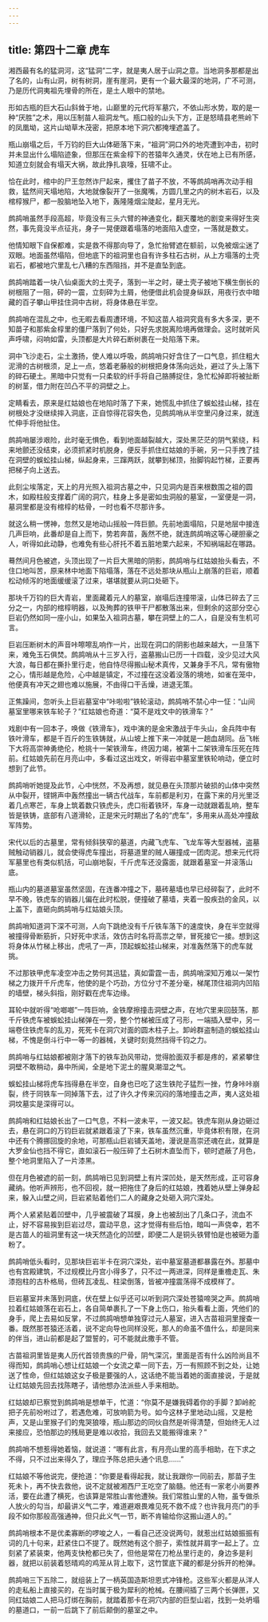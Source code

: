 ```yaml
---
---
---
```

title: 第四十二章 虎车
---




湘西最有名的猛洞河，这“猛洞”二字，就是夷人居于山洞之意。当地洞多那都是出了名的，山有山洞，树有树洞，崖有崖洞，更有一个最大最深的地洞，广不可测，乃是历代洞夷祖先埋骨的所在，是土人眼中的禁地。

形如古瓶的巨大石山斜耸于地，山巅里的元代将军墓穴，不依山形水势，取的是一种“厌胜”之术，用以压制苗人祖洞龙气。瓶口般的山头下方，正是怒晴县老熊岭下的凤凰坳，这片山坳草木茂密，把原本地下洞穴都掩埋遮盖了。

瓶山崩塌之后，千万钧的巨大山体砸落下来，“祖洞”洞口外的地壳遭到冲击，初时并未显出什么塌陷迹象，但那压在紫金椁下的苍猿年久通灵，伏在地上已有所感，知道立刻就会有塌天大祸，故此挣扎哀嚎，狂啸不止。

恰在此时，棺中的尸王忽然诈尸起来，攫住了苗子不放，不等鹧鸪哨再次动手相救，猛然间天塌地陷，大地就像裂开了一张魔嘴，方圆几里之内的树木岩石，以及棺椁猴尸，都一股脑地坠入地下，轰隆隆烟尘陡起，星月无光。

鹧鸪哨虽然手段高超，毕竟没有三头六臂的神通变化，翻天覆地的剧变来得好生突然，事先竟没半点征兆，身子一晃便跟着塌落的地面陷入虚空，一落就是数丈。

他情知眼下自保都难，实是救不得那向导了，急忙抬臂遮在额前，以免被烟尘迷了双眼。地面虽然塌陷，但地底下的祖洞里也自有许多柱石古树，从上方塌落的土壳岩石，都被地穴里乱七八糟的东西阻挡，并不是直坠到底。

鹧鸪哨踏着一块八仙桌面大的土壳子，落到一半之时，硬土壳子被地下横生倒长的树根阻了一阻，砰的一震，立刻碎为土屑，他便借此机会提身纵跃，用夜行衣中暗藏的百子攀山甲挂住洞中古树，将身体悬在半空。

鹧鸪哨在混乱之中，也无暇去看周遭环境，不知这苗人祖洞究竟有多大多深，更不知苗子和那紫金椁里的僵尸落到了何处，只好先求脱离险境再做理会。这时就听风声呼啸，闷响如雷，头顶都是大片碎石断树裹在一处陷落下来。

洞中飞沙走石，尘土激扬，使人难以呼吸，鹧鸪哨只好含住了一口气息，抓住粗大泥滑的古树根须，足上一点，悠着老藤般的树根把身体荡向远处，避过了头上落下的碎石硬土。黑暗中只觉有一只柔软的纤手将自己胳膊捉住，急忙松掉即将被扯断的树茎，借力附在凹凸不平的洞壁之上。

定睛看去，原来是红姑娘也在地陷时落了下来，她慌乱中抓住了蜈蚣挂山梯，挂在树根处才没继续摔入洞底，正自惊得花容失色，见鹧鸪哨从半空里闪身过来，就连忙伸手将他扯住。

鹧鸪哨屡涉艰险，此时毫无惧色，看到地面越裂越大，深处黑茫茫的阴气萦绕，料来地颤还没结束，必须抓紧时机脱身，便反手抓住红姑娘的手碗，另一只手拽了挂在洞壁的蜈蚣挂山梯，纵起身来，三蹿两跃，就攀到梯顶，抬脚钩起竹梯，正要再把梯子向上送去。

此刻尘埃落定，天上的月光照入祖洞古墓之中，只见洞内是百来根数围之祖的圆木，如殿柱般支撑着广阔的洞穴，柱身上多是密如虫洞般的墓室，一室便是一洞，墓洞里都是没有棺椁的枯骨，一时也看不尽那许多。

就这么稍一愣神，忽然又是地动山摇般一阵巨颤。先前地面塌陷，只是地层中接连几声巨响，此番却是自上而下，势若奔苗，轰然不绝，就连鹧鸪哨这等心硬胆豪之人，听得如此动静，也难免有些心肝托不着五脏地栗六起来，不知祸端起在哪路。

蓦然间月色被遮，头顶出现了一片巨大黑暗的阴影，鹧鸪哨与红姑娘抬头看去，不住口地叫苦，原来林中地面下陷塌落，落在不远处那块从瓶山上崩落的巨岩，顺着松动倾泻的地面缓缓滚了过来，堪堪就要从洞口处砸下。

那块千万钧的巨大青岩，里面藏着元人的墓室，崩塌后连撞带滚，山体已碎去了三分之一，内部的棺椁明器，以及殉葬的铁甲干尸都散落出来，但剩余的这部分空心巨岩仍然如同一座小山，如果坠入祖洞古墓，攀在洞壁上的二人，自是没有生机可言。

巨岩压断树木的声音咔嚓嚓乱响作一片，出现在洞口的阴影也越来越大，一旦落下来，难免玉石俱焚。鹧鸪哨从十三岁入行，盗墓搬山已历一十四载，没少见过大风大浪，每日都在撕扑里行走，他自恃尽得搬山秘术真传，又兼身手不凡，常有傲物之心，情形越是危险，心中越是镇定，不过撞在这没着没落的境地，如雀在笼中，他便真有冲天之翅也难以施展，不由得口干舌燥，进退无策。

正焦躁间，忽听头上巨岩墓室中“咔啦啦”铁轮滚动，鹧鸪哨不禁心中一怔：“山间墓室里哪来铁车轮子？”红姑娘也奇道：“莫不是戏文中的铁滑车？”

戏剧中有一回本子，唤做《铁滑车》，戏中演的是金宋激战于牛头山，金兵阵中有铁叶滑车，都是千百斤的生铁铸就，从山坡上推下来一冲就是一趟血胡同。岳飞帐下大将高崇神勇绝伦，枪挑十一架铁滑车，终因力竭，被第十二架铁滑车压死在阵前。红姑娘先前在月亮山中，多看过这出戏文，听得岩中墓室里铁轮响动，便立时想到了此节。

鹧鸪哨听她提及此节，心中恍然，不及再想，就见悬在头顶那片破损的山体中突然从中裂开，铿锵声中轰然撞出一辆古代战车，车前都是利刃，在露下来的月光里泛着几点寒芒，车身上筑着数只铁虎头，虎口衔着铁环，车身一动就跟着乱响，整车皆是铁铸，底部有八道滑轮，正是宋元时期出了名的“虎车”，多用来从高处冲撞敌军阵势。

宋代以后的古墓里，常有倾斜狭窄的墓道，内藏飞虎车、飞龙车等大型器械，盗墓贼触动销器儿，就会使得虎车撞出，将墓道里的贼人碾撞成一团肉泥。想来元代将军墓里也有类似机括，可山崩地裂，千斤虎车还没露面，就跟着墓室一并滚落山底。

瓶山内的墓道墓室虽然坚固，在连番冲撞之下，墓砖墓墙也早已经碎裂了，此时不早不晚，铁虎车的销器儿偏在此时松脱，便撞破了墓墙，夹着一股疾劲的金风，以上盖下，直砸向鹧鸪哨与红姑娘头顶。

鹧鸪哨知道洞下深不可测，人向下跳绝没有千斤铁车落下的速度快，身在半空就得被撞得骨断筋折，只好死中求活，效仿古时名将高祟之举，冒死接它一接。想到这将身体从竹梯上移出，虎吼了一声，顶起蜈蚣挂山梯来，对准轰然落下的虎车就挑。

不过那铁甲虎车凌空冲击之势何其迅猛，真如雷霆一击，鹧鸪哨深知万难以一架竹梯之力拨开千斤虎车，他使的是个巧劲，方位分寸不差分毫，梯尾顶住祖洞内凹陷的墙壁，梯头斜指，刚好戳在虎车边缘。

耳轮中就听得“呛啷啷”一阵巨响，金铁摩擦撞击洞壁之声，在地穴里来回鼓荡，那千斤铁虎车被蜈蚣挂山梯弹在一旁，整个竹梯被压成了弓形，一端插入壁中，另一端卷住铁虎车的乱刃，死死卡在洞穴对面的圆木柱子上。卸岭群盗制造的蜈蚣挂山梯，不愧是倒斗行中一等一的器械，关键时刻竟然挡得千钧之力。

鹧鸪哨与红姑娘都被刚才落下的铁车劲风带动，觉得脸面双手都是疼的，紧紧攀住洞壁不敢稍动，鼻中所闻，全是地下泥土的腥臭潮湿之气。

蜈蚣挂山梯将虎车挡得悬在半空，自身也已吃了这生铁陀子猛烈一挫，竹身咔咔崩裂，终于同铁车一同掉落下去，过了许久才传来沉闷的落地撞击之声，夷人这处祖洞坟墓实是深得可以。

鹧鸪哨和红姑娘长出了一口气息，不料一波未平，一波又起。铁虎车刚从身边砸过去，悬在洞口的万钧巨岩就紧跟着滚了下来，铁车虽然沉重，毕竟体积有限，在洞中还有个腾挪回旋的余地，可那瓶山巨岩铺天盖地，漫说是高崇还魂在此，就算是大罗金仙也挡不得它，直如滚石一般压碎了土石树木直坠而下，顿时遮蔽了月色，整个地洞里陷入了一片漆黑。

但在月色被遮的前一刻，鹧鸪哨已见到洞壁上有片深凹处，是天然形成，正可容身藏纳。他听声辨形，也不回视，就一把拖住了身后的红姑娘，拽着她从壁上弹身起来，躲入山壁之间，巨岩紧贴着他们二人的藏身之处砸入洞穴深处。

两个人紧紧贴着凹壁中，几乎被震破了耳膜，身上也被刮出了几条口子，流血不止，好不容易挨到巨岩过尽，震动平息，这才觉得有些后怕，暗叫一声侥幸，若不是古苗人的祖洞里有这一块天然造化的凹壁，即便二人是铜头铁臂怕是也被砸为齑粉了。

鹧鸪哨低头看时，见那块巨岩半卡在洞穴深处，岩中墓室墓道都暴露在外。那墓中也有宫殿建筑，不过规模比丹宫小得多了，只不过一两进深，同样是重檐走瓦、朱漆抱柱的古朴格局，但砖瓦凌乱、柱梁倒落，皆被冲撞震荡得不成模样了。

巨岩墓室并未落到洞底，伏在壁上似乎还可以听到洞穴深处苍猿啼哭之声。鹧鸪哨拉着红姑娘落在岩石上，各自简单裹扎了一下身上伤口，抬头看看上面，凭他们的身手，爬上去易如反掌，不过鹧鸪哨想单独穿过元人墓室，进入古苗祖洞里搜查一番。既然那苍猿还活着，说不定向导也同样没死，那人的命虽不值什么，却是同来的伴当，进山前都是起了盟誓的，可不能就此撒手不管。

古苗祖洞里皆是夷人历代首领贵族的尸骨，阴气深沉，里面是否有什么凶险尚且不得而知，鹧鸪哨心想让红姑娘一个女流之辈一同下去，万一有照顾不到之处，让她送了性命，但红姑娘这女子极是要强的人，这话绝不能当着她的面直接说，于是就让红姑娘先回去找陈瞎子，请他想办法派些人手来相助。

红姑娘却已察觉到鹧鸪哨是想单干，忙道：“你莫不是嫌我碍着你的手脚？卸岭舵把子先前吩咐过了，若遇危难，可放响箭为号。如今这林子里地动山摇，又是枪声，又是山里猴子们的鬼哭狼嚎，瓶山那边的同伙自然是听得清楚，但始终无人过来接应，恐怕那边的残局更是难以收拾，我回去又能搬得谁来？”

鹧鸪哨不想惹得她着恼，就说道：“哪有此言，有月亮山里的高手相助，在下求之不得，只不过出来得久了，理应予陈总把头通个讯息……”

红姑娘不等他说完，便抢道：“你要是看得起我，就让我跟你一同前去，那苗子生死未卜，再不快去救他，说不定就被湘西尸王吃空了脑髓。他还有一家老小尚要养活，要在此遭了横死，也该算是常胜山害他遭殃。我们常胜山里的人物，虽专做杀人放火的勾当，却最讲义气二字，难道避艰畏难见死不救不成？也许我月亮门的手段不如你那般高强通神，但只此义气一节，断不肯输给你这搬山道人的。”

鹧鸪哨根本不是优柔寡断的啰唆之人，一看自己还没说两句，就惹出红姑娘振振有词的几十句来，赶紧住口不提了。既然她有这个胆子，索性就并肩字一起上了。立刻紧了紧装束，他两支快枪都已失了，但他是常在刀枪丛里行走的，身边多是利器，就把以前装着怒晴鸡的鸡笼从背上取下，这竹筐底下藏的都是分拆开的枪弹。

鹧鸪哨三下五除二，就组装上了一柄英国造斯坦恩式冲锋枪。这些军火都是从洋人的走私船上直接买的，在当时属于极为犀利的枪械。在腰间插了三两个长弹匣，又同红姑娘二人把马灯绑在胸前，就踏着那卡在洞穴内部的巨型山岩，找到一处坍塌的墓道口，一前一后跳下了前后颠倒的墓室之中。